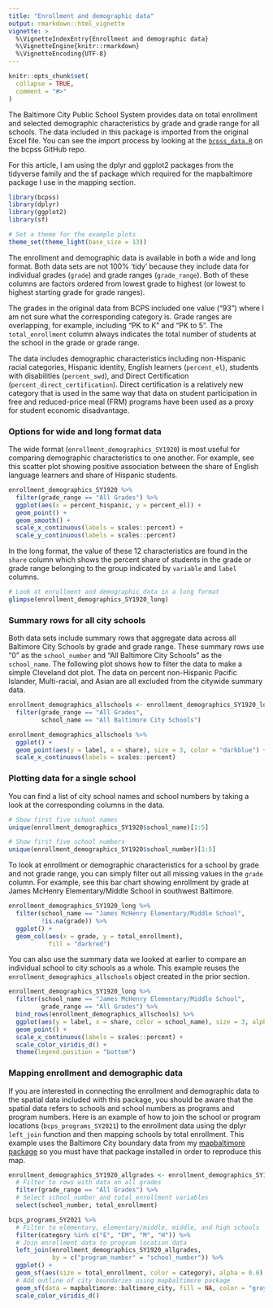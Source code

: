 ```yaml
---
title: "Enrollment and demographic data"
output: rmarkdown::html_vignette
vignette: >
  %\VignetteIndexEntry{Enrollment and demographic data}
  %\VignetteEngine{knitr::rmarkdown}
  %\VignetteEncoding{UTF-8}
---
```


```r
knitr::opts_chunk$set(
  collapse = TRUE,
  comment = "#>"
)
```

The Baltimore City Public School System provides data on total enrollment and selected demographic characteristics by grade and grade range for all schools. The data included in this package is imported from the original Excel file. You can see the import process by looking at the [`bcpss_data.R`](https://github.com/elipousson/bcps/blob/master/data-raw/bcpss_data.R) on the bcpss GitHub repo.

For this article, I am using the dplyr and ggplot2 packages from the tidyverse family and the sf package which required for the mapbaltimore package I use in the mapping section.

```r
library(bcpss)
library(dplyr)
library(ggplot2)
library(sf)

# Set a theme for the example plots
theme_set(theme_light(base_size = 13))
```

The enrollment and demographic data is available in both a wide and long format. Both data sets are not 100% 'tidy' because they include data for individual grades (`grade`) and grade ranges (`grade_range`). Both of these columns are factors ordered from lowest grade to highest (or lowest to highest starting grade for grade ranges).

The grades in the original data from BCPS included one value ("93") where I am not sure what the corresponding category is. Grade ranges are overlapping, for example, including "PK to K" and "PK to 5". The `total_enrollment` column always indicates the total number of students at the school in the grade or grade range.

The data includes demographic characteristics including non-Hispanic racial categories, Hispanic identity, English learners (`percent_el`), students with disabilities (`percent_swd`), and Direct Certification (`percent_direct_certification`). Direct certification is a relatively new category that is used in the same way that data on student participation in free and reduced-price meal (FRM) programs have been used as a proxy for student economic disadvantage.

### Options for wide and long format data

The wide format (`enrollment_demographics_SY1920`) is most useful for comparing demographic characteristics to one another. For example, see this scatter plot showing positive association between the share of English language learners and share of Hispanic students. 

```r
enrollment_demographics_SY1920 %>% 
  filter(grade_range == "All Grades") %>% 
  ggplot(aes(x = percent_hispanic, y = percent_el)) +
  geom_point() +
  geom_smooth() +
  scale_x_continuous(labels = scales::percent) +
  scale_y_continuous(labels = scales::percent)
```

In the long format, the value of these 12 characteristics are found in the `share` column which shows the percent share of students in the grade or grade range belonging to the group indicated by `variable` and `label` columns.

```r
# Look at enrollment and demographic data in a long format
glimpse(enrollment_demographics_SY1920_long)
```

### Summary rows for all city schools

Both data sets include summary rows that aggregate data across all Baltimore City Schools by grade and grade range. These summary rows use "0" as the `school_number` and "All Baltimore City Schools" as the `school_name`. The following plot shows how to filter the data to make a simple Cleveland dot plot. The data on percent non-Hispanic Pacific Islander, Multi-racial, and Asian are all excluded from the citywide summary data.

```r
enrollment_demographics_allschools <- enrollment_demographics_SY1920_long %>%
  filter(grade_range == "All Grades",
         school_name == "All Baltimore City Schools") 

enrollment_demographics_allschools %>% 
  ggplot() +
  geom_point(aes(y = label, x = share), size = 3, color = "darkblue") +
  scale_x_continuous(labels = scales::percent)
```

### Plotting data for a single school

You can find a list of city school names and school numbers by taking a look at the corresponding columns in the data.

```r
# Show first five school names
unique(enrollment_demographics_SY1920$school_name)[1:5]

# Show first five school numbers
unique(enrollment_demographics_SY1920$school_number)[1:5]
```
To look at enrollment or demographic characteristics for a school by grade and not grade range, you can simply filter out all missing values in the `grade` column. For example, see this bar chart showing enrollment by grade at James McHenry Elementary/Middle School in southwest Baltimore.

```r
enrollment_demographics_SY1920_long %>% 
  filter(school_name == "James McHenry Elementary/Middle School",
         !is.na(grade)) %>% 
  ggplot() +
  geom_col(aes(x = grade, y = total_enrollment),
           fill = "darkred")
```

You can also use the summary data we looked at earlier to compare an individual school to city schools as a whole. This example reuses the `enrollment_demographics_allschools` object created in the prior section. 

```r
enrollment_demographics_SY1920_long %>% 
  filter(school_name == "James McHenry Elementary/Middle School",
         grade_range == "All Grades") %>% 
  bind_rows(enrollment_demographics_allschools) %>% 
  ggplot(aes(y = label, x = share, color = school_name), size = 3, alpha = 0.8) +
  geom_point() +
  scale_x_continuous(labels = scales::percent) +
  scale_color_viridis_d() +
  theme(legend.position = "bottom")
```

### Mapping enrollment and demographic data

If you are interested in connecting the enrollment and demographic data to the spatial data included with this package, you should be aware that the spatial data refers to schools and school numbers as programs and program numbers. Here is an example of how to join the school or program locations (`bcps_programs_SY2021`) to the enrollment data using the dplyr `left_join` function and then mapping schools by total enrollment. This example uses the Baltimore City boundary data from my [mapbaltimore package](https://elipousson.github.io/mapbaltimore/) so you must have that package installed in order to reproduce this map.

```r
enrollment_demographics_SY1920_allgrades <- enrollment_demographics_SY1920 %>% 
  # Filter to rows with data on all grades
  filter(grade_range == "All Grades") %>%
  # Select school_number and total_enrollment variables
  select(school_number, total_enrollment)

bcps_programs_SY2021 %>% 
  # Filter to elementary, elementary/middle, middle, and high schools
  filter(category %in% c("E", "EM", "M", "H")) %>% 
  # Join enrollment data to program location data
  left_join(enrollment_demographics_SY1920_allgrades,
            by = c("program_number" = "school_number")) %>% 
  ggplot() +
  geom_sf(aes(size = total_enrollment, color = category), alpha = 0.6) +
  # Add outline of city boundaries using mapbaltimore package
  geom_sf(data = mapbaltimore::baltimore_city, fill = NA, color = "gray80") +
  scale_color_viridis_d()
```

